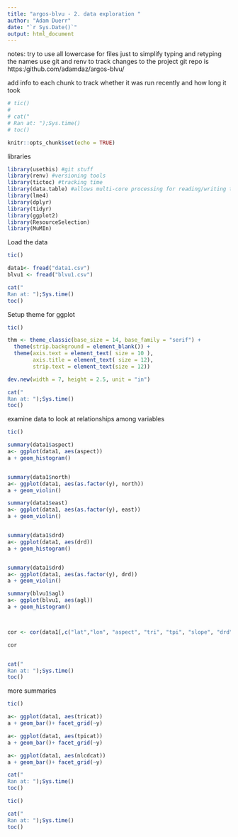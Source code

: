 ```yaml
---
title: "argos-blvu - 2. data exploration "
author: "Adam Duerr"
date: "`r Sys.Date()`"
output: html_document
---
```


notes: try to use all lowercase for files just to simplify typing and retyping the names
use git and renv to track changes to the project
git repo is https:/github.com/adamdaz/argos-blvu/

add info to each chunk to track whether it was run recently and how long it took
```r
# tic()
# 
# cat("
# Ran at: ");Sys.time()
# toc()
```


```r
knitr::opts_chunk$set(echo = TRUE)
```



libraries
```r
library(usethis) #git stuff
library(renv) #versioning tools
library(tictoc) #tracking time
library(data.table) #allows multi-core processing for reading/writing tables = fast!
library(lme4)
library(dplyr)
library(tidyr)
library(ggplot2)
library(ResourceSelection)
library(MuMIn)
```

Load the data
```r
tic()

data1<- fread("data1.csv")
blvu1 <- fread("blvu1.csv")

cat("
Ran at: ");Sys.time()
toc()
```


Setup theme for ggplot

```r
tic()

thm <- theme_classic(base_size = 14, base_family = "serif") + 
  theme(strip.background = element_blank()) + 
  theme(axis.text = element_text( size = 10 ), 
        axis.title = element_text( size = 12),
        strip.text = element_text(size = 12))

dev.new(width = 7, height = 2.5, unit = "in")

cat("
Ran at: ");Sys.time()
toc()
```



examine data to look at relationships among variables

```r
tic()

summary(data1$aspect)
a<- ggplot(data1, aes(aspect))
a + geom_histogram()


summary(data1$north)
a<- ggplot(data1, aes(as.factor(y), north))
a + geom_violin()

summary(data1$east)
a<- ggplot(data1, aes(as.factor(y), east))
a + geom_violin()


summary(data1$drd)
a<- ggplot(data1, aes(drd))
a + geom_histogram()


summary(data1$drd)
a<- ggplot(data1, aes(as.factor(y), drd))
a + geom_violin()

summary(blvu1$agl)
a<- ggplot(blvu1, aes(agl))
a + geom_histogram() 



cor <- cor(data1[,c("lat","lon", "aspect", "tri", "tpi", "slope", "drd")])

cor


cat("
Ran at: ");Sys.time()
toc()
```


more summaries 
```r
tic()

a<- ggplot(data1, aes(tricat)) 
a + geom_bar()+ facet_grid(~y)

a<- ggplot(data1, aes(tpicat))
a + geom_bar()+ facet_grid(~y)

a<- ggplot(data1, aes(nlcdcat))
a + geom_bar()+ facet_grid(~y)

cat("
Ran at: ");Sys.time()
toc()
```








```r
tic()

cat("
Ran at: ");Sys.time()
toc()
```



